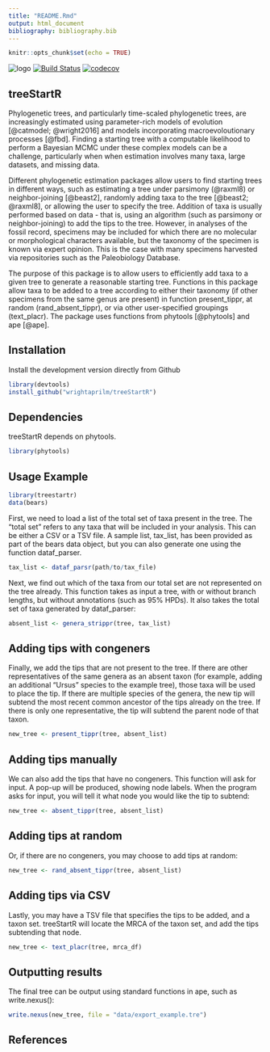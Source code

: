 ```yaml
---
title: "README.Rmd"
output: html_document
bibliography: bibliography.bib
---
```


```r
knitr::opts_chunk$set(echo = TRUE)
```
![logo](images/logo1.png)
[![Build Status](https://travis-ci.org/wrightaprilm/treeStartR.svg?branch=master)](https://travis-ci.org/wrightaprilm/treeStartR)
[![codecov](https://codecov.io/gh/wrightaprilm/treeStartR/branch/master/graph/badge.svg)](https://codecov.io/gh/wrightaprilm/treeStartR)


## treeStartR

Phylogenetic trees, and particularly time-scaled phylogenetic trees, are 
increasingly estimated using parameter-rich models of evolution [@catmodel; @wright2016] and models incorporating macroevoloutionary processes [@fbd]. Finding a starting tree with a computable likelihood to perform a Bayesian MCMC under these complex models can be a challenge, particularly when when estimation involves many
taxa, large datasets, and missing data.

Different phylogenetic estimation packages allow users to find starting trees in different ways, such as estimating a tree under parsimony (@raxml8) or neighbor-joining [@beast2], randomly adding taxa to the tree [@beast2; @raxml8], or 
allowing the user to specify the tree. Addition of taxa is usually performed based on data - that is, using an algorithm (such as parsimony or neighbor-joining) to add the tips to the tree. However, in analyses of the fossil record, specimens may be included for which there are no molecular or morphological characters available, but the taxonomy of the specimen is known via expert opinion. This is the case with many specimens harvested via repositories such as the Paleobiology Database. 

The purpose of this package is to allow users to efficiently add taxa to a given tree to generate a reasonable starting tree. Functions in this package allow taxa to be added to a tree according to either their taxonomy (if other specimens from the same genus are present) in function present_tippr, at random (rand_absent_tippr), or via other user-specified groupings (text_placr). The package uses functions from 
phytools [@phytools] and ape [@ape].

## Installation

Install the development version directly from Github

```r
library(devtools)
install_github("wrightaprilm/treeStartR")
```

## Dependencies

treeStartR depends on phytools.

```r
library(phytools)
```

## Usage Example

```r
library(treestartr)
data(bears)
```

First, we need to load a list of the total set of taxa present in the tree. The "total set" refers to any taxa that will be included in your analysis. This can be either a CSV or a TSV file. A sample list, tax_list, has been provided as part of the bears data object, but you can also generate one using the function dataf_parser. 

```r
tax_list <- dataf_parsr(path/to/tax_file)
```

Next, we find out which of the taxa from our total set are not represented on the tree already. This function takes as input a tree, with or without branch lengths, but without annotations (such as 95% HPDs). It also takes the total set of taxa generated by dataf_parser:

```r
absent_list <- genera_strippr(tree, tax_list)
```

## Adding tips with congeners

Finally, we add the tips that are not present to the tree. If there are other representatives of the same genera as an absent taxon (for example, adding an additional "Ursus" species to the example tree), those taxa will be used to place the tip. If there are multiple species of the genera, the new tip will subtend the most recent common ancestor of the tips already on the tree. If there is only one representative, the tip will subtend the parent node of that taxon.

```r
new_tree <- present_tippr(tree, absent_list)
```

## Adding tips manually

We can also add the tips that have no congeners. This function will ask for input. A pop-up will be produced, showing node labels. When the program asks for input, you will tell it what node you would like the tip to subtend:

```r
new_tree <- absent_tippr(tree, absent_list)
```

## Adding tips at random
Or, if there are no congeners, you may choose to add tips at random:

```r
new_tree <- rand_absent_tippr(tree, absent_list)
```

## Adding tips via CSV

Lastly, you may have a TSV file that specifies the tips to be added, and a taxon set. treeStartR will locate the MRCA of the taxon set, and add the tips subtending that node.

```r
new_tree <- text_placr(tree, mrca_df)
```

## Outputting results

The final tree can be output using standard functions in ape, such as write.nexus():

```r
write.nexus(new_tree, file = "data/export_example.tre")
```
## References

